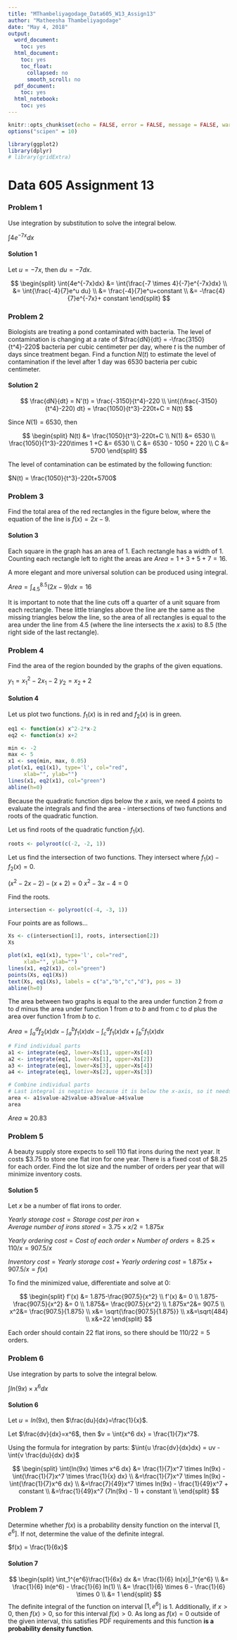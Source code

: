 ---
title: "MThambeliyagodage_Data605_W13_Assign13"
author: "Matheesha Thambeliyagodage"
date: "May 4, 2018"
output:
  word_document: 
    toc: yes
  html_document:
    toc: yes
    toc_float:
      collapsed: no
      smooth_scroll: no
  pdf_document: 
    toc: yes
  html_notebook: 
    toc: yes
---

```{r setup, include=FALSE}
knitr::opts_chunk$set(echo = FALSE, error = FALSE, message = FALSE, warning = FALSE)
options("scipen" = 10)
```
```{r}
library(ggplot2)
library(dplyr)
# library(gridExtra)
```
# Data 605 Assignment 13

### Problem 1

Use integration by substitution to solve the integral below.

$\int{4e^{-7x}dx}$

#### Solution 1

Let $u=-7x$, then $du = -7dx$.

$$
\begin{split}
\int{4e^{-7x}dx} &= \int{\frac{-7 \times 4}{-7}e^{-7x}dx} \\
&= \int{\frac{-4}{7}e^u du} \\
&= \frac{-4}{7}e^u+constant \\
&= -\frac{4}{7}e^{-7x}+ constant
\end{split}
$$

### Problem 2

Biologists are treating a pond contaminated with bacteria. The level of contamination is changing at a rate of $\frac{dN}{dt} = -\frac{3150}{t^4}-220$ bacteria per cubic centimeter per day, where $t$ is the number of days since treatment began. Find a function $N(t)$ to estimate the level of contamination if the level after $1$ day was $6530$ bacteria per cubic centimeter.

#### Solution 2

$$
\frac{dN}{dt} = N'(t) = \frac{-3150}{t^4}-220 \\
\int{(\frac{-3150}{t^4}-220) dt} = \frac{1050}{t^3}-220t+C = N(t)
$$

Since $N(1)= 6530$, then 

$$
\begin{split}
N(t) &= \frac{1050}{t^3}-220t+C \\
N(1) &= 6530 \\
\frac{1050}{1^3}-220\times 1 +C &= 6530 \\
C &= 6530 - 1050 + 220 \\
C &= 5700
\end{split}
$$

The level of contamination can be estimated by the following function: 

$N(t) = \frac{1050}{t^3}-220t+5700$


### Problem 3

Find the total area of the red rectangles in the figure below, where the equation of the line is $f(x)=2x-9$.

#### Solution 3

Each square in the graph has an area of $1$. Each rectangle has a width of $1$. Counting each rectangle left to right the areas are $Area=1+3+5+7=16$.

A more elegant and more universal solution can be produced using integral.

$Area = \int_{4.5}^{8.5}{(2x-9)dx} = 16$

It is important to note that the line cuts off a quarter of a unit square from each rectangle. These little triangles above the line are the same as the missing triangles below the line, so the area of all rectangles is equal to the area under the line from $4.5$ (where the line intersects the $x$ axis) to $8.5$ (the right side of the last rectangle).


### Problem 4

Find the area of the region bounded by the graphs of the given equations. 

$y_1 = x_1^2 - 2x_1-2$
$y_2 = x_2 + 2$

#### Solution 4

Let us plot two functions. $f_1(x)$ is in red and $f_2(x)$ is in green.

```{r}
eq1 <- function(x) x^2-2*x-2
eq2 <- function(x) x+2

min <- -2
max <- 5
x1 <- seq(min, max, 0.05)
plot(x1, eq1(x1), type='l', col="red", 
     xlab="", ylab="")
lines(x1, eq2(x1), col="green")
abline(h=0)
```

Because the quadratic function dips below the $x$ axis, we need 4 points to evaluate the integrals and find the area - intersections of two functions and roots of the quadratic function. 

Let us find roots of the quadratic function $f_1(x)$.

```{r}
roots <- polyroot(c(-2, -2, 1))
```

Let us find the intersection of two functions. They intersect where $f_1(x)-f_2(x)=0$.

$(x^2-2x-2)-(x+2)=0$
$x^2-3x-4=0$

Find the roots.

```{r}
intersection <- polyroot(c(-4, -3, 1))
```

Four points are as follows...

```{r warning=FALSE}
Xs <- c(intersection[1], roots, intersection[2])
Xs

plot(x1, eq1(x1), type='l', col="red", 
     xlab="", ylab="")
lines(x1, eq2(x1), col="green")
points(Xs, eq1(Xs))
text(Xs, eq1(Xs), labels = c("a","b","c","d"), pos = 3)
abline(h=0)
```

The area between two graphs is equal to the area under function 2 from $a$ to $d$ minus the area under function 1 from $a$ to $b$ and from $c$ to $d$ plus the area over function 1 from $b$ to $c$.

$Area = \int_a^d{f_2(x)dx} - \int_a^b{f_1(x)dx} - \int_c^d{f_1(x)dx} + \int_b^c{f_1(x)dx}$

```{r warning=FALSE, message=FALSE}
# Find individual parts
a1 <- integrate(eq2, lower=Xs[1], upper=Xs[4])
a2 <- integrate(eq1, lower=Xs[1], upper=Xs[2])
a3 <- integrate(eq1, lower=Xs[3], upper=Xs[4])
a4 <- integrate(eq1, lower=Xs[2], upper=Xs[3])

# Combine individual parts 
# Last integral is negative because it is below the x-axis, so it needs to be negated
area <- a1$value-a2$value-a3$value-a4$value
area
```

$Area \approx 20.83$

### Problem 5

A beauty supply store expects to sell 110 flat irons during the next year. It costs \$3.75 to store one flat iron for one year. There is a fixed cost of $8.25 for each order. Find the lot size and the number of orders per year that will minimize inventory costs. 

#### Solution 5

Let $x$ be a number of flat irons to order. 

$Yearly\ storage\ cost = {Storage\ cost\ per\ iron} \times {Average\ number\ of\ irons\ stored} = 3.75 \times x/2 = 1.875x$

$Yearly\ ordering\ cost = {Cost\ of\ each\ order} \times {Number\ of\ orders} = 8.25 \times 110/x = 907.5/x$

$Inventory\ cost = Yearly\ storage\ cost + Yearly\ ordering\ cost = 1.875x+907.5/x = f(x)$

To find the minimized value, differentiate and solve at $0$:

$$
\begin{split}
f'(x) &= 1.875-\frac{907.5}{x^2} \\
f'(x) &= 0 \\ 
1.875-\frac{907.5}{x^2} &= 0 \\
1.875&= \frac{907.5}{x^2} \\
1.875x^2&= 907.5 \\
x^2&= \frac{907.5}{1.875} \\
x&= \sqrt{\frac{907.5}{1.875}} \\
x&=\sqrt{484} \\
x&=22
\end{split}
$$

Each order should contain $22$ flat irons, so there should be $110/22=5$ orders. 

### Problem 6

Use integration by parts to solve the integral below. 

$\int{ln(9x) \times x^6 dx}$

#### Solution 6 

Let $u= ln(9x)$, then $\frac{du}{dx}=\frac{1}{x}$.

Let $\frac{dv}{dx}=x^6$, then $v = \int{x^6 dx} = \frac{1}{7}x^7$.

Using the formula for integration by parts: $\int{u \frac{dv}{dx}dx} = uv - \int{v \frac{du}{dx} dx}$

$$
\begin{split}
\int{ln(9x) \times x^6 dx} &= \frac{1}{7}x^7 \times ln(9x) - \int{\frac{1}{7}x^7 \times \frac{1}{x} dx} \\
&=\frac{1}{7}x^7 \times ln(9x) - \int{\frac{1}{7}x^6 dx} \\
&=\frac{7}{49}x^7 \times ln(9x) - \frac{1}{49}x^7 + constant \\
&=\frac{1}{49}x^7 (7ln(9x) - 1) + constant \\
\end{split}
$$


### Problem 7

Determine whether $f(x)$ is a probability density function on the interval $[1, e^6]$. If not, determine the value of the definite integral. 

$f(x) = \frac{1}{6x}$

#### Solution 7 


$$
\begin{split}
\int_1^{e^6}\frac{1}{6x} dx &= \frac{1}{6} ln(x)|_1^{e^6} \\
&= \frac{1}{6} ln(e^6) - \frac{1}{6} ln(1) \\
&= \frac{1}{6} \times 6 - \frac{1}{6} \times 0 \\
&= 1
\end{split}
$$
The definite integral of the function on interval $[1, e^6]$ is $1$. Additionally, if $x>0$, then $f(x)>0$, so for this interval $f(x)>0$. As long as $f(x)=0$ outside of the given interval, this satisfies PDF requirements and this function **is a probability density function**. 